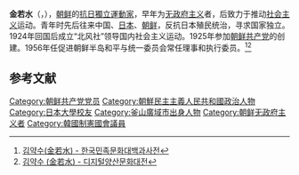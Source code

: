 '''金若水'''（{{lang-ko|'''김약수'''}}，{{bd|1890年|10月21日|1964年|1月10日|catIdx=K}}），[[朝鲜|朝鲜]]的[[朝鲜獨立運動|抗日獨立運動家]]，早年为[[无政府主义|无政府主义]]者，后致力于推动[[社会主义|社会主义]]运动。青年时先后往来中国、[[日本|日本]]、[[朝鲜|朝鲜]]，反抗日本殖民统治，寻求国家独立。1924年回国后成立“北风社”领导国内社会主义运动。1925年参加[[朝鲜共产党|朝鲜共产党]]的创建。1956年任促进朝鲜半岛和平与统一委员会常任理事和执行委员。<ref>[https://encykorea.aks.ac.kr/Contents/Item/E0009738 김약수(金若水) - 한국민족문화대백과사전]</ref><ref>[http://busan.grandculture.net/Contents?local=busan&dataType=01&contents_id=GC04201392 김약수 (金若水) - 디지털양산문화대전]</ref>

== 参考文献 ==
{{Reflist}}

[[Category:朝鲜共产党党员|Category:朝鲜共产党党员]]
[[Category:朝鮮民主主義人民共和國政治人物|Category:朝鮮民主主義人民共和國政治人物]]
[[Category:日本大學校友|Category:日本大學校友]]
[[Category:釜山廣域市出身人物|Category:釜山廣域市出身人物]]
[[Category:朝鲜无政府主义者|Category:朝鲜无政府主义者]]
[[Category:韓國制憲國會議員|Category:韓國制憲國會議員]]